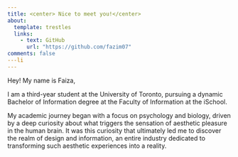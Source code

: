 ```yaml
---
title: <center> Nice to meet you!</center>
about: 
  template: trestles
  links: 
    - text: GitHub
      url: "https://github.com/fazim07"
comments: false
---li
---
```


Hey! My name is Faiza,

I am a third-year student at the University of Toronto, pursuing a dynamic Bachelor of Information degree at the Faculty of Information at the iSchool.

My academic journey began with a focus on psychology and biology, driven by a deep curiosity about what triggers the sensation of aesthetic pleasure in the human brain. It was this curiosity that ultimately led me to discover the realm of design and information, an entire industry dedicated to transforming such aesthetic experiences into a reality.
